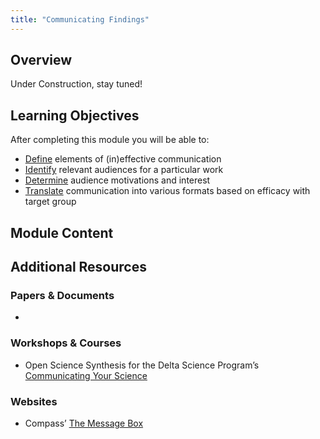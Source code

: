 ```yaml
---
title: "Communicating Findings"
---
```


## Overview

Under Construction, stay tuned!

## Learning Objectives

After completing this module you will be able to: 

- <u>Define</u> elements of (in)effective communication
- <u>Identify</u> relevant audiences for a particular work
- <u>Determine</u> audience motivations and interest
- <u>Translate</u> communication into various formats based on efficacy with target group

## Module Content



## Additional Resources

### Papers & Documents

- 

### Workshops & Courses

- Open Science Synthesis for the Delta Science Program's [Communicating Your Science](https://learning.nceas.ucsb.edu/2023-10-delta/session_02.html)

### Websites

- Compass' [The Message Box](https://www.compassscicomm.org/leadership-development/the-message-box/)
